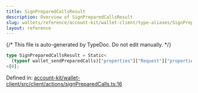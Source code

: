```yaml
---
title: SignPreparedCallsResult
description: Overview of SignPreparedCallsResult
slug: wallets/reference/account-kit/wallet-client/type-aliases/SignPreparedCallsResult
layout: reference
---
```


{/* This file is auto-generated by TypeDoc. Do not edit manually. */}

```ts
type SignPreparedCallsResult = Static<
  (typeof wallet_sendPreparedCalls)["properties"]["Request"]["properties"]["params"]
>[0];
```

Defined in: [account-kit/wallet-client/src/client/actions/signPreparedCalls.ts:16](https://github.com/alchemyplatform/aa-sdk/blob/ad165355d980f9a16dd388088895bfc851df8656/account-kit/wallet-client/src/client/actions/signPreparedCalls.ts#L16)
